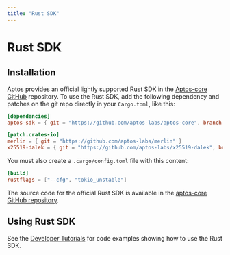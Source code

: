 ```yaml
---
title: "Rust SDK"
---
```





# Rust SDK

## Installation

Aptos provides an official lightly supported Rust SDK in the
[Aptos-core GitHub](https://github.com/aptos-labs/aptos-core/tree/main/sdk)
repository. To use the Rust SDK, add the following dependency and patches on the
git repo directly in your `Cargo.toml`, like this:

```toml filename="Cargo.toml"
[dependencies]
aptos-sdk = { git = "https://github.com/aptos-labs/aptos-core", branch = "devnet" }

[patch.crates-io]
merlin = { git = "https://github.com/aptos-labs/merlin" }
x25519-dalek = { git = "https://github.com/aptos-labs/x25519-dalek", branch = "zeroize_v1" }
```

You must also create a `.cargo/config.toml` file with this content:

```toml filename=".cargo/config.toml"
[build]
rustflags = ["--cfg", "tokio_unstable"]
```

The source code for the official Rust SDK is available in the
[aptos-core GitHub repository](https://github.com/aptos-labs/aptos-core/tree/main/sdk).

## Using Rust SDK

See the [Developer Tutorials](../guides.mdx) for code examples showing how to
use the Rust SDK.
